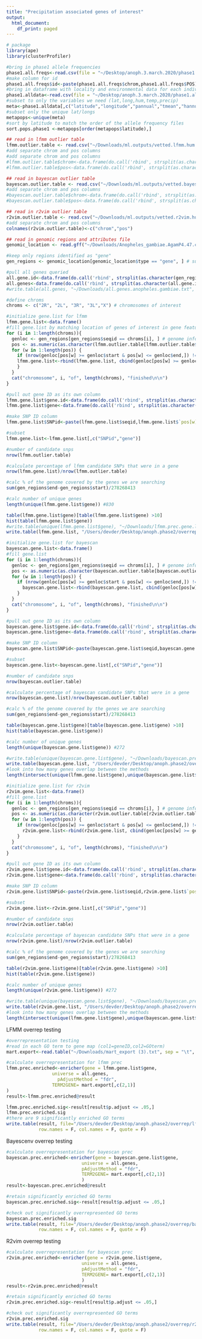 ```yaml
---
title: "Precipitation associated genes of interest"
output:
  html_document:
    df_print: paged
---
```



```r
# package
library(ape)
library(clusterProfiler)

#bring in phase1 allele frequencies
phase1.all.freqs<-read.csv(file = "~/Desktop/anoph.3.march.2020/phase1.all.freqs.csv")
#make column for id
phase1.all.freqs$id<-paste(phase1.all.freqs$chrom,phase1.all.freqs$POS)
#bring in dataframe with locality and environmental data for each individual phase1
phase1.alldata<-read.csv(file = "~/Desktop/anoph.3.march.2020/phase1.allvariables.csv")
#subset to only the variables we need (lat,long,hum,temp,precip)
meta<-phase1.alldata[,c("latitude","longitude","pannual","tmean","hannual")]
#subset only the unique lat/longs
metapops<-unique(meta)
#sort by latitude to match the order of the allele frequency files
sort.pops.phase1 <-metapops[order(metapops$latitude),]

## read in lfmm outlier table
lfmm.outlier.table <- read.csv("~/Downloads/ml.outputs/vetted.lfmm.hum.env.csv")[,2:3]
#add separate chrom and pos columns
#add separate chrom and pos columns
#lfmm.outlier.table$chrom<-data.frame(do.call('rbind', strsplit(as.character(lfmm.outlier.table$id),' ',fixed=TRUE)))[,1]
#lfmm.outlier.table$pos<-data.frame(do.call('rbind', strsplit(as.character(lfmm.outlier.table$id),' ',fixed=TRUE)))[,2]

## read in bayescan outlier table
bayescan.outlier.table <- read.csv("~/Downloads/ml.outputs/vetted.bayescenv.hum.env.csv")
#add separate chrom and pos columns
#bayescan.outlier.table$chrom<-data.frame(do.call('rbind', strsplit(as.character(bayescan.outlier.table$id),' ',fixed=TRUE)))[,1]
#bayescan.outlier.table$pos<-data.frame(do.call('rbind', strsplit(as.character(bayescan.outlier.table$id),' ',fixed=TRUE)))[,2]

## read in r2vim outlier table
r2vim.outlier.table <- read.csv("~/Downloads/ml.outputs/vetted.r2vim.hum.env.csv")[,2:3]
#add separate chrom and pos columns
colnames(r2vim.outlier.table)<-c("chrom","pos")

## read in genomic regions and attributes file
genomic_location <- read.gff("~/Downloads/Anopheles_gambiae.AgamP4.47.chr.gff3.gz")
```


```r
#keep only regions identified as "gene"
gen_regions <- genomic_location[genomic_location$type == "gene", ] # subset to only gene regions

#pull all genes queried
all.gene.id<-data.frame(do.call('rbind', strsplit(as.character(gen_regions$attributes),';',fixed=TRUE)))[,1]
all.genes<-data.frame(do.call('rbind', strsplit(as.character(all.gene.id),':',fixed=TRUE)))[,2]
#write.table(all.genes, "~/Downloads/all.genes.anopheles.gambiae.txt", row.names = F, col.names = F, quote = F)
```


```r
#define chroms
chroms <- c("2R", "2L", "3R", "3L","X") # chromosomes of interest

#initialize gene.list for lfmm
lfmm.gene.list<-data.frame()
#fill gene.list by matching location of genes of interest in gene feature regions by chromosomes
for (i in 1:length(chroms)){
  genloc <- gen_regions[gen_regions$seqid == chroms[i], ] # genome info per chromosome
  pos <- as.numeric(as.character(lfmm.outlier.table[lfmm.outlier.table$chrom == chroms[i],2])) # outlierFST position per chromosome
  for (w in 1:length(pos)) {
    if (nrow(genloc[pos[w] >= genloc$start & pos[w] <= genloc$end,]) !=0){
    lfmm.gene.list<-rbind(lfmm.gene.list, cbind(genloc[pos[w] >= genloc$start & pos[w] <= genloc$end,], pos[w]))
    }
  }
  cat("chromosome", i, "of", length(chroms), "finished\n\n")
}

#pull out gene ID as its own column
lfmm.gene.list$gene.id<-data.frame(do.call('rbind', strsplit(as.character(lfmm.gene.list$attributes),';',fixed=TRUE)))[,1]
lfmm.gene.list$gene<-data.frame(do.call('rbind', strsplit(as.character(lfmm.gene.list$gene.id),':',fixed=TRUE)))[,2]

#make SNP ID column
lfmm.gene.list$SNPid<-paste(lfmm.gene.list$seqid,lfmm.gene.list$`pos[w]`)

#subset
lfmm.gene.list<-lfmm.gene.list[,c("SNPid","gene")]

#number of candidate snps
nrow(lfmm.outlier.table)

#calculate percentage of lfmm candidate SNPs that were in a gene
nrow(lfmm.gene.list)/nrow(lfmm.outlier.table)

#calc % of the genome covered by the genes we are searching
sum(gen_regions$end-gen_regions$start)/278268413 

#calc number of unique genes
length(unique(lfmm.gene.list$gene)) #830

table(lfmm.gene.list$gene)[table(lfmm.gene.list$gene) >10]
hist(table(lfmm.gene.list$gene))
#write.table(unique(lfmm.gene.list$gene), "~/Downloads/lfmm.prec.gene.list.txt", row.names = F, col.names = F, quote = F)
write.table(lfmm.gene.list, "/Users/devder/Desktop/anoph.phase2/overrep/lfmm.hum.gene.snp.match.txt", row.names = F, col.names = T, quote = F)
```

```r
#initialize gene.list for bayescan
bayescan.gene.list<-data.frame()
#fill gene.list
for (i in 1:length(chroms)){
  genloc <- gen_regions[gen_regions$seqid == chroms[i], ] # genome info per chromosome
  pos <- as.numeric(as.character(bayescan.outlier.table[bayescan.outlier.table$chrom == chroms[i],2])) # outlierFST position per chromosome
  for (w in 1:length(pos)) {
    if (nrow(genloc[pos[w] >= genloc$start & pos[w] <= genloc$end,]) !=0){
      bayescan.gene.list<-rbind(bayescan.gene.list, cbind(genloc[pos[w] >= genloc$start & pos[w] <= genloc$end,], pos[w]))
    }
  }
  cat("chromosome", i, "of", length(chroms), "finished\n\n")
}

#pull out gene ID as its own column
bayescan.gene.list$gene.id<-data.frame(do.call('rbind', strsplit(as.character(bayescan.gene.list$attributes),';',fixed=TRUE)))[,1]
bayescan.gene.list$gene<-data.frame(do.call('rbind', strsplit(as.character(bayescan.gene.list$gene.id),':',fixed=TRUE)))[,2]

#make SNP ID column
bayescan.gene.list$SNPid<-paste(bayescan.gene.list$seqid,bayescan.gene.list$`pos[w]`)

#subset
bayescan.gene.list<-bayescan.gene.list[,c("SNPid","gene")]

#number of candidate snps
nrow(bayescan.outlier.table)

#calculate percentage of bayescan candidate SNPs that were in a gene
nrow(bayescan.gene.list)/nrow(bayescan.outlier.table)

#calc % of the genome covered by the genes we are searching
sum(gen_regions$end-gen_regions$start)/278268413 

table(bayescan.gene.list$gene)[table(bayescan.gene.list$gene) >10]
hist(table(bayescan.gene.list$gene))

#calc number of unique genes
length(unique(bayescan.gene.list$gene)) #272

#write.table(unique(bayescan.gene.list$gene), "~/Downloads/bayescan.prec.gene.list.txt", row.names = F, col.names = F, quote = F)
write.table(bayescan.gene.list, "/Users/devder/Desktop/anoph.phase2/overrep/bayescan.hum.gene.snp.match.txt", row.names = F, col.names = T, quote = F)
#look into how many genes overlap between the methods
length(intersect(unique(lfmm.gene.list$gene),unique(bayescan.gene.list$gene)))
```

```r
#initialize gene.list for r2vim
r2vim.gene.list<-data.frame()
#fill gene.list
for (i in 1:length(chroms)){
  genloc <- gen_regions[gen_regions$seqid == chroms[i], ] # genome info per chromosome
  pos <- as.numeric(as.character(r2vim.outlier.table[r2vim.outlier.table$chrom == chroms[i],2])) # outlier position per chromosome
  for (w in 1:length(pos)) {
    if (nrow(genloc[pos[w] >= genloc$start & pos[w] <= genloc$end,]) !=0){
      r2vim.gene.list<-rbind(r2vim.gene.list, cbind(genloc[pos[w] >= genloc$start & pos[w] <= genloc$end,], pos[w]))
    }
  }
  cat("chromosome", i, "of", length(chroms), "finished\n\n")
}

#pull out gene ID as its own column
r2vim.gene.list$gene.id<-data.frame(do.call('rbind', strsplit(as.character(r2vim.gene.list$attributes),';',fixed=TRUE)))[,1]
r2vim.gene.list$gene<-data.frame(do.call('rbind', strsplit(as.character(r2vim.gene.list$gene.id),':',fixed=TRUE)))[,2]

#make SNP ID column
r2vim.gene.list$SNPid<-paste(r2vim.gene.list$seqid,r2vim.gene.list$`pos[w]`)

#subset
r2vim.gene.list<-r2vim.gene.list[,c("SNPid","gene")]

#number of candidate snps
nrow(r2vim.outlier.table)

#calculate percentage of bayescan candidate SNPs that were in a gene
nrow(r2vim.gene.list)/nrow(r2vim.outlier.table)

#calc % of the genome covered by the genes we are searching
sum(gen_regions$end-gen_regions$start)/278268413 

table(r2vim.gene.list$gene)[table(r2vim.gene.list$gene) >10]
hist(table(r2vim.gene.list$gene))

#calc number of unique genes
length(unique(r2vim.gene.list$gene)) #272

#write.table(unique(bayescan.gene.list$gene), "~/Downloads/bayescan.prec.gene.list.txt", row.names = F, col.names = F, quote = F)
write.table(r2vim.gene.list, "/Users/devder/Desktop/anoph.phase2/overrep/r2vim.hum.gene.snp.match.txt", row.names = F, col.names = T, quote = F)
#look into how many genes overlap between the methods
length(intersect(unique(lfmm.gene.list$gene),unique(bayescan.gene.list$gene)))
```

LFMM overrep testing
```r
#overrepresentation testing
#read in each GO term to gene map (col1=geneID,col2=GOterm)
mart.export<-read.table("~/Downloads/mart_export (3).txt", sep = "\t", header = T)

#calculate overrepresentation for lfmm prec
lfmm.prec.enriched<-enricher(gene = lfmm.gene.list$gene,
                 universe = all.genes,
                   pAdjustMethod = "fdr",
                 TERM2GENE= mart.export[,c(2,1)]
)
result<-lfmm.prec.enriched@result

lfmm.prec.enriched.sig<-result[result$p.adjust <= .05,]
lfmm.prec.enriched.sig
#there are 9 significantly enriched GO terms
write.table(result, file="/Users/devder/Desktop/anoph.phase2/overrep/lfmm.hum.go.overrep.txt",
            row.names = F, col.names = F, quote = F)

```

Bayescenv overrep testing
```r
#calculate overrepresentation for bayescan prec
bayescan.prec.enriched<-enricher(gene = bayescan.gene.list$gene,
                            universe = all.genes,
                            pAdjustMethod = "fdr",
                            TERM2GENE= mart.export[,c(2,1)]
                            )
result<-bayescan.prec.enriched@result

#retain significantly enriched GO terms
bayescan.prec.enriched.sig<-result[result$p.adjust <= .05,]

#check out significantly overrepresented GO terms
bayescan.prec.enriched.sig
write.table(result, file="/Users/devder/Desktop/anoph.phase2/overrep/bayescan.hum.go.overrep.txt",
            row.names = F, col.names = F, quote = F)

```

R2vim overrep testing
```r
#calculate overrepresentation for bayescan prec
r2vim.prec.enriched<-enricher(gene = r2vim.gene.list$gene,
                            universe = all.genes,
                            pAdjustMethod = "fdr",
                            TERM2GENE= mart.export[,c(2,1)]
                            )
result<-r2vim.prec.enriched@result

#retain significantly enriched GO terms
r2vim.prec.enriched.sig<-result[result$p.adjust <= .05,]

#check out significantly overrepresented GO terms
r2vim.prec.enriched.sig
write.table(result, file="/Users/devder/Desktop/anoph.phase2/overrep/r2vim.hum.go.overrep.txt",
            row.names = F, col.names = F, quote = F)

```

